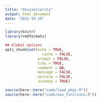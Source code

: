 ```yaml
---
title: "dissimilarity"
output: html_document
date: "2022-10-19"
---
```




```r
library(knitr)
library(rmdformats)

## Global options
opts_chunk$set(echo = TRUE,
	             cache = FALSE,
               prompt = FALSE,
               tidy = TRUE,
               comment = NA,
               message = FALSE,
               warning = FALSE,
               autodep = TRUE)
```

```r
source(here::here("code/load_pkgs.R"))
source(here::here("code/aux_functions.R"))
```

